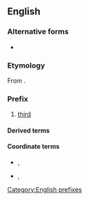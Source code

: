 ==English==

===Alternative forms===
* {{l|en|trit-}}

===Etymology===
From {{cog|grc|τρίτος||third (of three or more)}}.

===Prefix===
{{head|en|prefixes}}

# [[third]]

====Derived terms====
{{prefixsee|en}}

====Coordinate terms====
* {{l|en|proto-}}, {{l|en|prot-}}
* {{l|en|deutero-}}, {{l|en|deuter-}}

[[Category:English prefixes]]